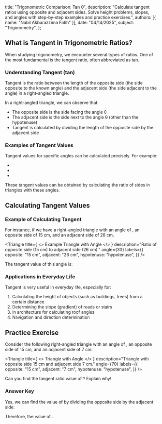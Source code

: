 
  title: "Trigonometric Comparison: Tan θ",
  description: "Calculate tangent ratios using opposite and adjacent sides. Solve height problems, slopes, and angles with step-by-step examples and practice exercises.",
  authors: [{ name: "Nabil Akbarazzima Fatih" }],
  date: "04/14/2025",
  subject: "Trigonometry",
};

## What is Tangent in Trigonometric Ratios?

When studying trigonometry, we encounter several types of ratios. One of the most fundamental is the tangent ratio, often abbreviated as tan.

### Understanding Tangent (tan)

Tangent is the ratio between the length of the opposite side (the side opposite to the known angle) and the adjacent side (the side adjacent to the angle) in a right-angled triangle.

<BlockMath math="\tan \theta = \frac{\text{opposite side}}{\text{adjacent side}}" />

<div className="mt-4">
  <Triangle
    title="Visualization of Tangent in a Triangle"
    description="Tangent is the ratio of the opposite side to the adjacent side."
    angle={30}
    labels={{
      opposite: "opposite side",
      adjacent: "adjacent side",
      hypotenuse: "hypotenuse",
    }}
  />
</div>

In a right-angled triangle, we can observe that:

- The opposite side is the side facing the angle θ
- The adjacent side is the side next to the angle θ (other than the hypotenuse)
- Tangent is calculated by dividing the length of the opposite side by the adjacent side

### Examples of Tangent Values

Tangent values for specific angles can be calculated precisely. For example:

- <InlineMath math="\tan 30° = 0.57 \text{ or } \frac{1}{\sqrt{3}}" />
- <InlineMath math="\tan 45° = 1" />
- <InlineMath math="\tan 60° = 1.73 \text{ or } \sqrt{3}" />

These tangent values can be obtained by calculating the ratio of sides in triangles with these angles.

## Calculating Tangent Values

### Example of Calculating Tangent

For instance, if we have a right-angled triangle with an angle of <InlineMath math="30°" />, an opposite side of 15 cm, and an adjacent side of 26 cm.

<Triangle
  title={
    <>
      Example Triangle with <InlineMath math="30°" /> Angle
    </>
  }
  description="Ratio of opposite side (15 cm) to adjacent side (26 cm)."
  angle={30}
  labels={{
    opposite: "15 cm",
    adjacent: "26 cm",
    hypotenuse: "hypotenuse",
  }}
/>

The tangent value of this angle is:

<BlockMath math="\tan 30° = \frac{\text{opposite side}}{\text{adjacent side}} = \frac{15 \text{ cm}}{26 \text{ cm}} = 0.57" />

### Applications in Everyday Life

Tangent is very useful in everyday life, especially for:

1. Calculating the height of objects (such as buildings, trees) from a certain distance
2. Determining the slope (gradient) of roads or stairs
3. In architecture for calculating roof angles
4. Navigation and direction determination

## Practice Exercise

Consider the following right-angled triangle with an angle of <InlineMath math="70°" />, an opposite side of 15 cm, and an adjacent side of 7 cm.

<Triangle
  title={
    <>
      Triangle with <InlineMath math="70°" /> Angle
    </>
  }
  description="Triangle with opposite side 15 cm and adjacent side 7 cm."
  angle={70}
  labels={{
    opposite: "15 cm",
    adjacent: "7 cm",
    hypotenuse: "hypotenuse",
  }}
/>

Can you find the tangent ratio value of <InlineMath math="\tan 70°" />? Explain why!

### Answer Key

Yes, we can find the value of <InlineMath math="\tan 70°" /> by dividing the opposite side by the adjacent side:

<BlockMath math="\tan 70° = \frac{\text{opposite side}}{\text{adjacent side}} = \frac{15 \text{ cm}}{7 \text{ cm}} = 2.14" />

Therefore, the value of <InlineMath math="\tan 70° = 2.14" />.
